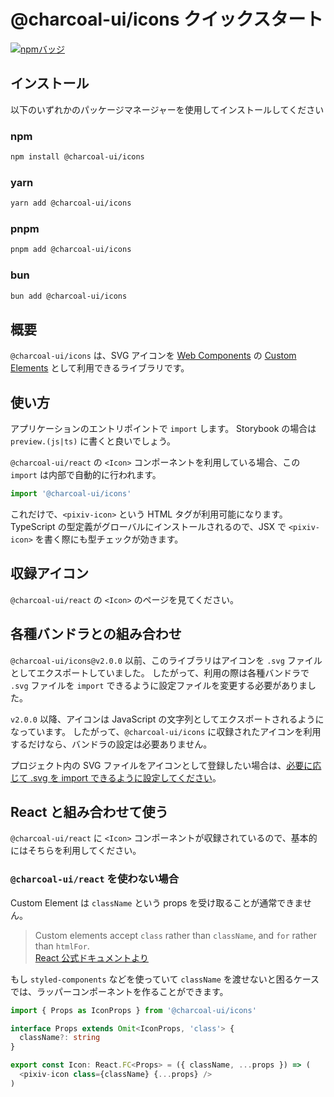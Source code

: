
<Meta title="icons/README" />

# @charcoal-ui/icons クイックスタート

[![npmバッジ](https://img.shields.io/npm/v/@charcoal-ui/icons?label=%40charcoal-ui%2Ficons&style=flat-square&logo=npm)](https://www.npmjs.com/package/@charcoal-ui/icons)

## インストール

以下のいずれかのパッケージマネージャーを使用してインストールしてください

### npm

```bash
npm install @charcoal-ui/icons
```

### yarn

```bash
yarn add @charcoal-ui/icons
```

### pnpm

```bash
pnpm add @charcoal-ui/icons
```

### bun

```bash
bun add @charcoal-ui/icons
```

## 概要

`@charcoal-ui/icons` は、SVG アイコンを [Web Components](https://developer.mozilla.org/ja/docs/Web/API/Web_components) の [Custom Elements](https://developer.mozilla.org/ja/docs/Web/API/Web_components/Using_custom_elements) として利用できるライブラリです。

## 使い方

アプリケーションのエントリポイントで `import` します。
Storybook の場合は `preview.(js|ts)` に書くと良いでしょう。

`@charcoal-ui/react` の `<Icon>` コンポーネントを利用している場合、この `import` は内部で自動的に行われます。

```typescript
import '@charcoal-ui/icons'
```

これだけで、`<pixiv-icon>` という HTML タグが利用可能になります。
TypeScript の型定義がグローバルにインストールされるので、JSX で `<pixiv-icon>` を書く際にも型チェックが効きます。

## 収録アイコン

`@charcoal-ui/react` の `<Icon>` のページを見てください。

## 各種バンドラとの組み合わせ

`@charcoal-ui/icons@v2.0.0` 以前、このライブラリはアイコンを `.svg` ファイルとしてエクスポートしていました。
したがって、利用の際は各種バンドラで `.svg` ファイルを `import` できるように設定ファイルを変更する必要がありました。

`v2.0.0` 以降、アイコンは JavaScript の文字列としてエクスポートされるようになっています。
したがって、`@charcoal-ui/icons` に収録されたアイコンを利用するだけなら、バンドラの設定は必要ありません。

プロジェクト内の SVG ファイルをアイコンとして登録したい場合は、[必要に応じて .svg を import できるように設定してください](/docs/icons-custom-icon--docs)。

## React と組み合わせて使う

`@charcoal-ui/react` に `<Icon>` コンポーネントが収録されているので、基本的にはそちらを利用してください。

### `@charcoal-ui/react` を使わない場合

Custom Element は `className` という props を受け取ることが通常できません。

> Custom elements accept `class` rather than `className`, and `for` rather than `htmlFor`.  
> [React 公式ドキュメントより](https://reactjs.org/docs/web-components.html#using-web-components-in-react)

もし `styled-components` などを使っていて `className` を渡せないと困るケースでは、ラッパーコンポーネントを作ることができます。

```typescript
import { Props as IconProps } from '@charcoal-ui/icons'

interface Props extends Omit<IconProps, 'class'> {
  className?: string
}

export const Icon: React.FC<Props> = ({ className, ...props }) => (
  <pixiv-icon class={className} {...props} />
)
```
